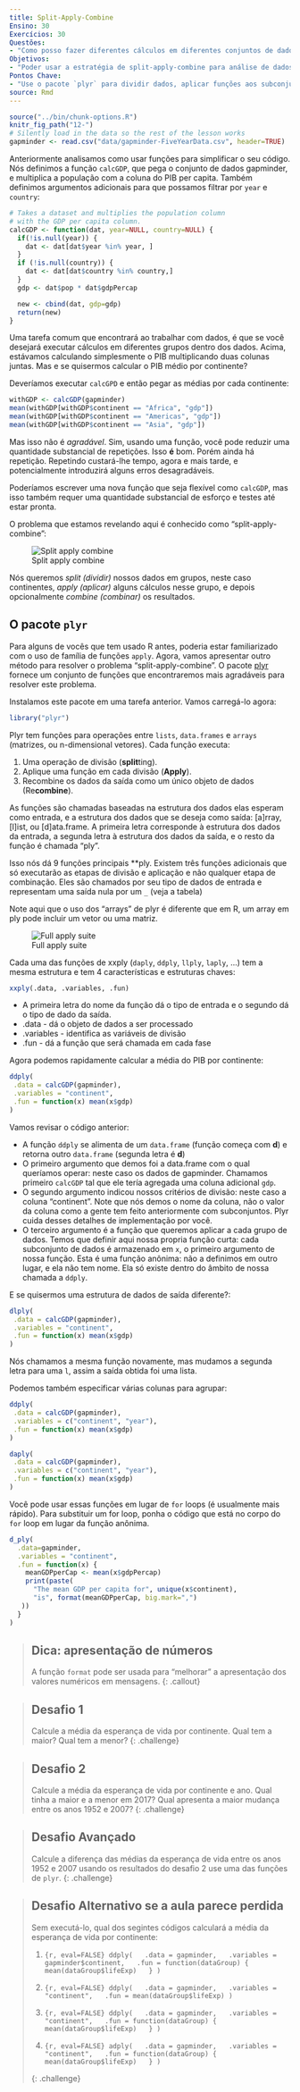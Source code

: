 ```yaml
---
title: Split-Apply-Combine
Ensino: 30
Exercícios: 30
Questões:
- "Como posso fazer diferentes cálculos em diferentes conjuntos de dados?"
Objetivos:
- "Poder usar a estratégia de split-apply-combine para análise de dados."
Pontos Chave:
- "Use o pacote `plyr` para dividir dados, aplicar funções aos subconjuntos e combinar os resultados."
source: Rmd
---
```


```r
source("../bin/chunk-options.R")
knitr_fig_path("12-")
# Silently load in the data so the rest of the lesson works
gapminder <- read.csv("data/gapminder-FiveYearData.csv", header=TRUE)
```

Anteriormente analisamos como usar funções para simplificar o seu código.
Nós definimos a função `calcGDP`, que pega o conjunto de dados gapminder,
e multiplica a população com a coluna do PIB per capita. Também definimos
argumentos adicionais para que possamos filtrar por `year` e `country`:

```r
# Takes a dataset and multiplies the population column
# with the GDP per capita column.
calcGDP <- function(dat, year=NULL, country=NULL) {
  if(!is.null(year)) {
    dat <- dat[dat$year %in% year, ]
  }
  if (!is.null(country)) {
    dat <- dat[dat$country %in% country,]
  }
  gdp <- dat$pop * dat$gdpPercap

  new <- cbind(dat, gdp=gdp)
  return(new)
}
```

Uma tarefa comum que encontrará ao trabalhar com dados, é que se você desejará
executar cálculos em diferentes grupos dentro dos dados. Acima, estávamos
calculando simplesmente o PIB multiplicando duas colunas juntas. Mas e se
quisermos calcular o PIB médio por continente?

Deveríamos executar `calcGPD` e então pegar as médias por cada continente:

```r
withGDP <- calcGDP(gapminder)
mean(withGDP[withGDP$continent == "Africa", "gdp"])
mean(withGDP[withGDP$continent == "Americas", "gdp"])
mean(withGDP[withGDP$continent == "Asia", "gdp"])
```

Mas isso não é *agradável*. Sim, usando uma função, você pode reduzir uma
quantidade substancial de repetições. Isso **é** bom. Porém ainda há
repetição. Repetindo custará-lhe tempo, agora e mais tarde, e
potencialmente introduzirá alguns erros desagradáveis.

Poderíamos escrever uma nova função que seja flexível como `calcGDP`, mas isso
também requer uma quantidade substancial de esforço e testes até estar pronta.

O problema que estamos revelando aqui é conhecido como "split-apply-combine":

![Split apply combine](../fig/splitapply.png)

Nós queremos *split (dividir)* nossos dados em grupos, neste caso continentes, 
*apply (aplicar)* alguns cálculos nesse grupo, e depois opcionalmente 
*combine (combinar)* os resultados.

## O pacote `plyr`

Para alguns de vocês que tem usado R antes, poderia estar familiarizado com o
uso de família de funções `apply`. Agora, vamos apresentar outro método para 
resolver o problema "split-apply-combine". O pacote [plyr](http://had.co.nz/plyr/) fornece 
um conjunto de funções que encontraremos mais agradáveis para resolver este problema.

Instalamos este pacote em uma tarefa anterior. Vamos carregá-lo agora:

```r
library("plyr")
```

Plyr tem funções para operações entre `lists`, `data.frames` e `arrays`
(matrizes, ou n-dimensional vetores). Cada função executa:

1. Uma operação de divisão (**split**ting).
2. Aplique uma função em cada divisão (**Apply**).
3. Recombine os dados da saída como um único objeto de dados (Re**combine**).

As funções são chamadas baseadas na estrutura dos dados elas esperam como entrada,
e a estrutura dos dados que se deseja como saída: [a]rray, [l]ist, ou
[d]ata.frame. A primeira letra corresponde à estrutura dos dados da entrada,
a segunda letra à estrutura dos dados da saída, e o resto da função
é chamada "ply".

Isso nós dá 9 funções principais **ply. Existem três funções adicionais que só
executarão as etapas de divisão e aplicação e não qualquer etapa de combinação.
Eles são chamados por seu tipo de dados de entrada e representam uma saída nula por um `_` 
(veja a tabela)

Note aqui que o uso dos "arrays" de plyr é diferente que em R,
um array em ply pode incluir um vetor ou uma matriz.

![Full apply suite](../fig/full_apply_suite.png)


Cada uma das funções de xxply (`daply`, `ddply`, `llply`, `laply`, ...) tem a
mesma estrutura e tem 4 características e estruturas chaves:

```r
xxply(.data, .variables, .fun)
```

* A primeira letra do nome da função dá o tipo de entrada e o segundo dá o tipo de dado da saída.
* .data - dá o objeto de dados a ser processado
* .variables - identifica as variáveis de divisão
* .fun - dá a função que será chamada em cada fase

Agora podemos rapidamente calcular a média do PIB por continente:

``` r
ddply(
 .data = calcGDP(gapminder),
 .variables = "continent",
 .fun = function(x) mean(x$gdp)
)
```

Vamos revisar o código anterior:

- A função `ddply` se alimenta de um `data.frame` (função começa com **d**) e
retorna outro `data.frame` (segunda letra é **d**)
- O primeiro argumento que demos foi a data.frame com o qual queríamos operar: neste
  caso os dados de gapminder. Chamamos primeiro `calcGDP` tal que ele tería agregada
  uma coluna adicional `gdp`.
- O segundo argumento indicou nossos critérios de divisão: neste caso a coluna "continent".
  Note que nós demos o nome da coluna, não o valor da coluna como a gente tem feito anteriormente 
  com subconjuntos. Plyr cuida desses detalhes de implementação por você.
- O terceiro argumento é a função que queremos aplicar a cada grupo de dados.
  Temos que definir aqui nossa propria função curta: cada subconjunto de dados
  é armazenado em `x`, o primeiro argumento de nossa função. Esta é uma função 
  anônima: não a definimos em outro lugar, e ela não tem nome. Ela só existe
  dentro do âmbito de nossa chamada a `ddply`.

E se quisermos uma estrutura de dados de saída diferente?:

```r
dlply(
 .data = calcGDP(gapminder),
 .variables = "continent",
 .fun = function(x) mean(x$gdp)
)
```

Nós chamamos a mesma função novamente, mas mudamos a segunda letra para uma `l`,
assim a saída obtida foi uma lista.

Podemos também especificar várias colunas para agrupar:

``` r
ddply(
 .data = calcGDP(gapminder),
 .variables = c("continent", "year"),
 .fun = function(x) mean(x$gdp)
)
```

```r
daply(
 .data = calcGDP(gapminder),
 .variables = c("continent", "year"),
 .fun = function(x) mean(x$gdp)
)
```

Você pode usar essas funções em lugar de `for` loops (é usualmente mais rápido).
Para substituir um for loop, ponha o código que está no corpo do `for` loop em lugar da função anônima.

```r
d_ply(
  .data=gapminder,
  .variables = "continent",
  .fun = function(x) {
    meanGDPperCap <- mean(x$gdpPercap)
    print(paste(
      "The mean GDP per capita for", unique(x$continent),
      "is", format(meanGDPperCap, big.mark=",")
   ))
  }
)
```

> ## Dica: apresentação de números
>
> A função `format` pode ser usada para "melhorar" a apresentação
> dos valores numéricos em mensagens.
{: .callout}


> ## Desafio 1
>
> Calcule a média da esperança de vida por continente. Qual tem a maior?
> Qual tem a menor?
{: .challenge}

> ## Desafio 2
>
> Calcule a média da esperança de vida por continente e ano. Qual tinha a
> maior e a menor em 2017? Qual apresenta a maior mudança entre os anos 1952
> e 2007?
{: .challenge}


> ## Desafio Avançado
>
> Calcule a diferença das médias da esperança de vida entre
> os anos 1952 e 2007 usando os resultados do desafio 2
> use uma das funções de `plyr`.
{: .challenge}

> ## Desafio Alternativo se a aula parece perdida
>
> Sem executá-lo, qual dos segintes códigos calculará a média
> da esperança de vida por continente:
>
> 1.
> ```{r, eval=FALSE}
> ddply(
>   .data = gapminder,
>   .variables = gapminder$continent,
>   .fun = function(dataGroup) {
>      mean(dataGroup$lifeExp)
>   }
> )
> ```
>
> 2.
> ```{r, eval=FALSE}
> ddply(
>   .data = gapminder,
>   .variables = "continent",
>   .fun = mean(dataGroup$lifeExp)
> )
> ```
>
> 3.
> ```{r, eval=FALSE}
> ddply(
>   .data = gapminder,
>   .variables = "continent",
>   .fun = function(dataGroup) {
>      mean(dataGroup$lifeExp)
>   }
> )
> ```
>
> 4.
> ```{r, eval=FALSE}
> adply(
>   .data = gapminder,
>   .variables = "continent",
>   .fun = function(dataGroup) {
>      mean(dataGroup$lifeExp)
>   }
> )
> ```
>
{: .challenge}
